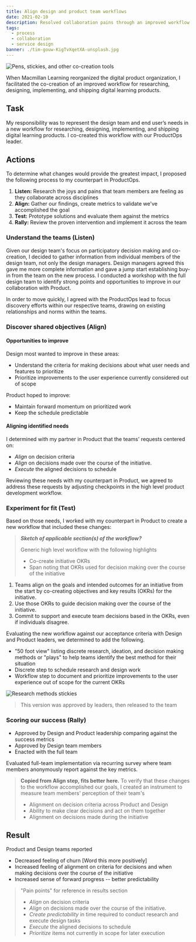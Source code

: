 ```yaml
---
title: Align design and product team workflows
date: 2021-02-10
description: Resolved collaboration pains through an improved workflow.
tags:
  - process
  - collaboration
  - service design
banner: ./tim-gouw-KigTvXqetXA-unsplash.jpg
---
```


![Pens, stickies, and other co-creation tools](tim-gouw-KigTvXqetXA-unsplash.jpg "Implements of co-creation")

When Macmillan Learning reorganized the digital product organization, I facilitated the co-creation of an improved workflow for researching, designing, implementing, and shipping digital learning products.

## Task ##

My responsibility was to represent the design team and end user’s needs in a new workflow for researching, designing, implementing, and shipping digital learning products. I co-created this workflow with our ProductOps leader.

## Actions ##

To determine what changes would provide the greatest impact, I proposed the following process to my counterpart in ProductOps.

1. **Listen:** Research the joys and pains that team members are feeling as they collaborate across disciplines
2. **Align:** Gather our findings, create metrics to validate we've accomplished the goal
3. **Test:** Prototype solutions and evaluate them against the metrics
4. **Rally:** Review the proven intervention and implement it across the team

### Understand the teams (Listen) ###

Given our design team's focus on participatory decision making and co-creation, I decided to gather information from individual members of the design team, not only the design managers. Design managers agreed this gave me more complete information and gave a jump start establishing buy-in from the team on the new process. I conducted a workshop with the full design team to identify strong points and opportunities to improve in our collaboration with Product.

In order to move quickly, I agreed with the ProductOps lead to focus discovery efforts within our respective teams, drawing on existing relationships and norms within the teams.

### Discover shared objectives (Align) ###

#### Opportunities to improve ####

Design most wanted to improve in these areas:

- Understand the criteria for making decisions about what user needs and features to prioritize
- Prioritize improvements to the user experience currently considered out of scope

Product hoped to improve:

- Maintain forward momentum on prioritized work
- Keep the schedule predictable

#### Aligning identified needs ####

I determined with my partner in Product that the teams' requests centered on:

- _Align_ on decision criteria
- _Align_ on decisions made over the course of the initiative.
- _Execute_ the aligned decisions to schedule

Reviewing these needs with my counterpart in Product, we agreed to address these requests by adjusting checkpoints in the high level product development workflow.

### Experiment for fit (Test) ###

Based on those needs, I worked with my counterpart in Product to create a new workflow that included these changes:

> **_Sketch of applicable section(s) of the workflow?_**
>
> Generic high level workflow with the following highlights
>
> - Co-create initiative OKRs
> - Span noting that OKRs used for decision making over the course of the initiative

1. Teams align on the goals and intended outcomes for an initiative from the start by co-creating objectives and key results (OKRs) for the initiative.
2. Use those OKRs to guide decision making over the course of the initiative.
3. Commit to support and execute team decisions based in the OKRs, even if individuals disagree.

Evaluating the new workflow against our acceptance criteria with Design and Product leaders, we determined to add the following.

- "50 foot view" listing discrete research, ideation, and decision making methods or "plays" to help teams identify the best method for their situation
- Discrete step to schedule research and design work
- Workflow step to document and prioritize improvements to the user experience out of scope for the current OKRs

![Research methods stickies](./david-travis-WC6MJ0kRzGw-unsplash.jpg "Stickies time")

> This version was approved by leaders, then released to the team

### Scoring our success (Rally) ###

- Approved by Design and Product leadership comparing against the success metrics
- Approved by Design team members
- Enacted with the full team

Evaluated full-team implementation via recurring survey where team members anonymously report against the key metrics.

> **Copied from Align step, fits better here.**
> To verify that these changes to the workflow accomplished our goals, I created an instrument to measure team members' perception of their team's
> 
> - Alignment on decision criteria across Product and Design
> - Ability to make clear decisions and act on them together
> - Alignment on decisions made during the initiative

## Result ##

Product and Design teams reported

- Decreased feeling of churn [Word this more positively]
- Increased feeling of alignment on criteria for decisions and when making decisions over the course of the initiative
- Increased sense of forward progress -- better predictability

> "Pain points" for reference in results section
>
> - _Align_ on decision criteria
> - _Align_ on decisions made over the course of the initiative.
> - _Create predictability_ in time required to conduct research and execute design tasks
> - _Execute_ the aligned decisions to schedule
> - _Prioritize_ items not currently in scope for later execution
